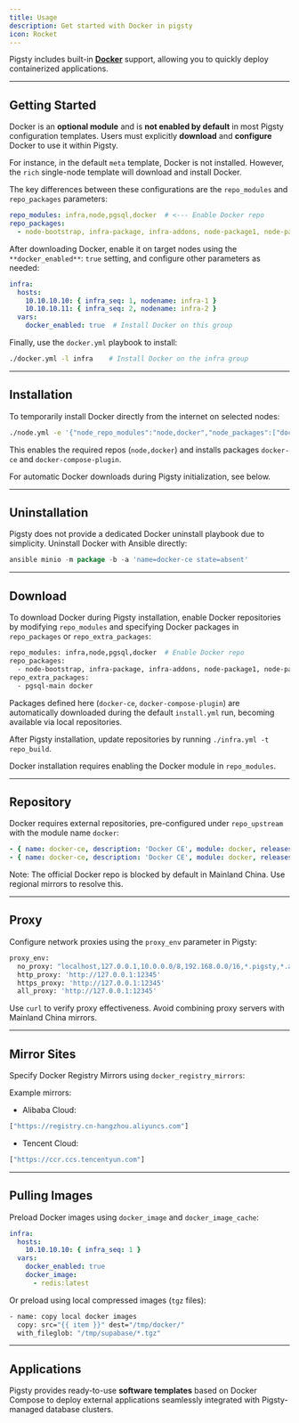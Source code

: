 ```yaml
---
title: Usage
description: Get started with Docker in pigsty
icon: Rocket
---
```



Pigsty includes built-in [**Docker**](https://www.docker.com/) support, allowing you to quickly deploy containerized applications.


--------

## Getting Started

Docker is an **optional module** and is **not enabled by default** in most Pigsty configuration templates. Users must explicitly **download** and **configure** Docker to use it within Pigsty.

For instance, in the default `meta` template, Docker is not installed. However, the `rich` single-node template will download and install Docker.

The key differences between these configurations are the `repo_modules` and `repo_packages` parameters:

```yaml
repo_modules: infra,node,pgsql,docker  # <--- Enable Docker repo
repo_packages:
  - node-bootstrap, infra-package, infra-addons, node-package1, node-package2, pgsql-common, docker   # <--- Download Docker
```

After downloading Docker, enable it on target nodes using the `**docker_enabled**`: `true` setting, and configure other parameters as needed:

```yaml
infra:
  hosts:
    10.10.10.10: { infra_seq: 1, nodename: infra-1 }
    10.10.10.11: { infra_seq: 2, nodename: infra-2 }
  vars:
    docker_enabled: true  # Install Docker on this group
```

Finally, use the `docker.yml` playbook to install:

```bash
./docker.yml -l infra    # Install Docker on the infra group
```




--------

## Installation

To temporarily install Docker directly from the internet on selected nodes:

```bash
./node.yml -e '{"node_repo_modules":"node,docker","node_packages":["docker-ce,docker-compose-plugin"]}' -t node_repo,node_pkg -l <select_group_ip>
```

This enables the required repos (`node,docker`) and installs packages `docker-ce` and `docker-compose-plugin`.

For automatic Docker downloads during Pigsty initialization, see below.



--------

## Uninstallation

Pigsty does not provide a dedicated Docker uninstall playbook due to simplicity. Uninstall Docker with Ansible directly:

```go
ansible minio -m package -b -a 'name=docker-ce state=absent'
```



--------

## Download

To download Docker during Pigsty installation, enable Docker repositories by modifying `repo_modules` and specifying Docker packages in `repo_packages` or `repo_extra_packages`:

```bash
repo_modules: infra,node,pgsql,docker  # Enable Docker repo
repo_packages:
  - node-bootstrap, infra-package, infra-addons, node-package1, node-package2, pgsql-common, docker
repo_extra_packages:
  - pgsql-main docker
```

Packages defined here (`docker-ce`, `docker-compose-plugin`) are automatically downloaded during the default `install.yml` run, becoming available via local repositories.

After Pigsty installation, update repositories by running `./infra.yml -t repo_build`.

Docker installation requires enabling the Docker module in `repo_modules`.


--------

## Repository

Docker requires external repositories, pre-configured under `repo_upstream` with the module name `docker`:

```yaml
- { name: docker-ce, description: 'Docker CE', module: docker, releases: [7,8,9], arch: [x86_64, aarch64], baseurl: { default: 'https://download.docker.com/linux/centos/$releasever/$basearch/stable', china: 'https://mirrors.aliyun.com/docker-ce/linux/centos/$releasever/$basearch/stable', europe: 'https://mirrors.xtom.de/docker-ce/linux/centos/$releasever/$basearch/stable' }}
- { name: docker-ce, description: 'Docker CE', module: docker, releases: [11,12,20,22,24], arch: [x86_64, aarch64], baseurl: { default: 'https://download.docker.com/linux/${distro_name} ${distro_codename} stable', china: 'https://mirrors.tuna.tsinghua.edu.cn/docker-ce/linux/${distro_name} ${distro_codename} stable' }}
```

Note: The official Docker repo is blocked by default in Mainland China. Use regional mirrors to resolve this.



--------

## Proxy

Configure network proxies using the `proxy_env` parameter in Pigsty:

```bash
proxy_env:
  no_proxy: "localhost,127.0.0.1,10.0.0.0/8,192.168.0.0/16,*.pigsty,*.aliyun.com,mirrors.*"
  http_proxy: 'http://127.0.0.1:12345'
  https_proxy: 'http://127.0.0.1:12345'
  all_proxy: 'http://127.0.0.1:12345'
```

Use `curl` to verify proxy effectiveness. Avoid combining proxy servers with Mainland China mirrors.


--------


## Mirror Sites

Specify Docker Registry Mirrors using `docker_registry_mirrors`:

Example mirrors:

- Alibaba Cloud:

```bash
["https://registry.cn-hangzhou.aliyuncs.com"]
  ```

- Tencent Cloud:

```bash
["https://ccr.ccs.tencentyun.com"]
  ```



--------

## Pulling Images

Preload Docker images using `docker_image` and `docker_image_cache`:

```yaml
infra:
  hosts:
    10.10.10.10: { infra_seq: 1 }
  vars:
    docker_enabled: true
    docker_image:
      - redis:latest
```

Or preload using local compressed images (`tgz` files):

```bash
- name: copy local docker images
  copy: src="{{ item }}" dest="/tmp/docker/"
  with_fileglob: "/tmp/supabase/*.tgz"
```


--------

## Applications

Pigsty provides ready-to-use **software templates** based on Docker Compose to deploy external applications seamlessly integrated with Pigsty-managed database clusters.